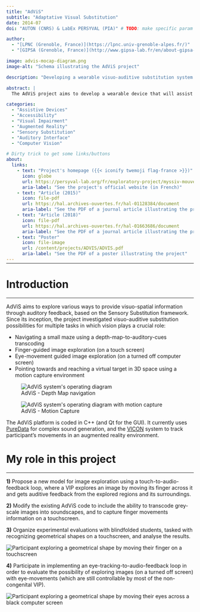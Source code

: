 ```yaml
---
title: "AdViS"
subtitle: "Adaptative Visual Substitution"
date: 2014-07
doi: "AUTON (CNRS) & LabEx PERSYVAL (PIA)" # TODO: make specific param

author:
  - "[LPNC (Grenoble, France)](https://lpnc.univ-grenoble-alpes.fr/)"
  - "[GIPSA (Grenoble, France)](http://www.gipsa-lab.fr/en/about-gipsa-lab.php)"

image: advis-mocap-diagram.png
image-alt: "Schema illustrating the AdViS project"

description: "Developing a wearable visuo-auditive substitution system to assist Visually Impaired People in navigation and object-reaching tasks."

abstract: |
  The AdViS project aims to develop a wearable device that will assist Visually Impaired People during **spatial interaction tasks** (such as **indoor navigation** and **object-reaching**), using an audio-based Human-Machine Interface which converts relevant spatial metrics into ergonomic auditory cues.

categories:
  - "Assistive Devices"
  - "Accessibility"
  - "Visual Impairment"
  - "Augmented Reality"
  - "Sensory Substitution"
  - "Auditory Interface"
  - "Computer Vision"

# Dirty trick to get some links/buttons
about:
  links:
    - text: "Project's homepage ({{< iconify twemoji flag-france >}})"
      icon: globe
      url: https://persyval-lab.org/fr/exploratory-project/myssiv-mouvements-des-yeux-substitution-sensorielle-immersion-virtuelle
      aria-label: "See the project's official website (in French)"
    - text: "Article (2015)"
      icon: file-pdf
      url: https://hal.archives-ouvertes.fr/hal-01128384/document
      aria-label: "See the PDF of a journal article illustrating the project (2015)"
    - text: "Article (2018)"
      icon: file-pdf
      url: https://hal.archives-ouvertes.fr/hal-01663686/document
      aria-label: "See the PDF of a journal article illustrating the project (2018)"
    - text: "Poster"
      icon: file-image
      url: /content/projects/ADVIS/ADVIS.pdf
      aria-label: "See the PDF of a poster illustrating the project"
---
```


<hr style="margin-bottom: 30px; margin-top: -12px">

# Introduction
***

AdViS aims to explore various ways to provide visuo-spatial information through auditory feedback, based on the Sensory Substitution framework. Since its inception, the project investigated visuo-auditive substitution possibilities for multiple tasks in which vision plays a crucial role:

-   Navigating a small maze using a depth-map-to-auditory-cues transcoding  
-   Finger-guided image exploration (on a touch screen)  
-   Eye-movement guided image exploration (on a turned off computer screen)  
-   Pointing towards and reaching a virtual target in 3D space using a motion capture environment

:::{layout="[47,53]"}

![AdViS - Depth Map navigation](advis-diagram.png){alt="AdViS system's operating diagram"}

![AdViS - Motion Capture](advis-mocap-diagram.png){.preview-image alt="AdViS system's operating diagram with motion capture"}

:::

The AdViS platform is coded in C++ (and Qt for the GUI).
It currently uses [PureData](https://puredata.info/) for complex sound generation, and the [VICON](https://www.vicon.com/) system to track participant's movements in an augmented reality environment.

# My role in this project
***

**1)**  Propose a new model for image exploration using a touch-to-audio-feedback loop, where a VIP explores an image by moving its finger across it and gets auditive feedback from the explored regions and its surroundings.

**2)**  Modify the existing AdViS code to include the ability to transcode grey-scale images into soundscapes, and to capture finger movements information on a touchscreen.

**3)**  Organize experimental evaluations with blindfolded students, tasked with recognizing geometrical shapes on a touchscreen, and analyse the results.

![](geom-finger.jpg){alt="Participant exploring a geometrical shape by moving their finger on a touchscreen"}

**4)**  Participate in implementing an eye-tracking-to-audio-feedback loop in order to evaluate the possibility of exploring images (on a turned off screen) with eye-movements (which are still controllable by most of the non-congenital VIP).

![](geom-eye.jpg){alt="Participant exploring a geometrical shape by moving their eyes across a black computer screen"}
